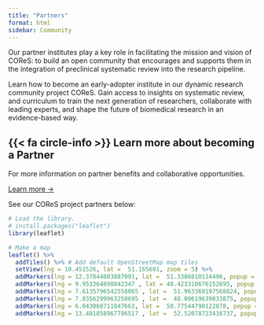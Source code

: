 ```yaml
---
title: "Partners"
format: html
sidebar: Community
---
```


Our partner institutes play a key role in facilitating the mission and vision of COReS: to build an open community that encourages and supports them in the integration of preclinical systematic review into the research pipeline.

Learn how to become an early-adopter institute in our dynamic research community project COReS. Gain access to insights on systematic review, and curriculum to train the next generation of researchers, collaborate with leading experts, and shape the future of biomedical research in an evidence-based way.


::: {.callout-note icon=false} 
## {{< fa circle-info >}} Learn more about becoming a Partner
For more information on partner benefits and collaborative opportunities. 

[Learn more →](/about-cores/become-partner.qmd){.btn .btn-primary}
:::




See our COReS project partners below:

```r
# Load the library.
# install.packages("leaflet")
library(leaflet)

# Make a map
leaflet() %>%
  addTiles() %>% # Add default OpenStreetMap map tiles
  setView(lng = 10.451526, lat =  51.165691, zoom = 5) %>% 
  addMarkers(lng = 12.37844003887091, lat =  51.3386810114496, popup = paste0("Universität Leipzig", "<hr>", "Contact: Dr. Beryl Eusemann"))%>%
  addMarkers(lng = 9.953364898842347 , lat = 48.423310676152695, popup = paste0("Universität Ulm", "<hr>", "Contact: Dr. Sybille Ott"))%>% 
  addMarkers(lng = 7.6135796542558065 , lat =  51.963369197568824, popup = paste0("Universität Muenster", "<hr>", "Contact: Dr. Jens Minnerup"))%>% 
  addMarkers(lng = 7.8356299963250695 , lat =  48.00619639033875, popup = paste0("Uniklinikum Freiburg", "<hr>", "Contact: Dr. Ralf Watzlawick"))%>% 
  addMarkers(lng = 6.043060711847663, lat =  50.77544790122878, popup = paste0("RWTH Aachen", "<hr>", "Contact: Dr. Julia Steitz" ))%>%
  addMarkers(lng = 13.401858967786517 , lat =  52.52078723416737, popup = paste0("Berlin Institute of Health @ Charité", "<hr>", "Contact: Dr. Alexandra Bannach-Brown"))

```
